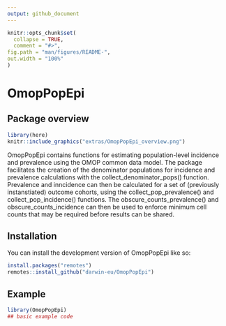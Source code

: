 ```yaml
---
output: github_document
---
```


<!-- README.md is generated from README.Rmd. Please edit that file -->

```r
knitr::opts_chunk$set(
  collapse = TRUE,
  comment = "#>",
fig.path = "man/figures/README-",
out.width = "100%"
)
```

# OmopPopEpi

<!-- badges: start -->
<!-- badges: end -->

## Package overview
```r
library(here)
knitr::include_graphics("extras/OmopPopEpi_overview.png")
```

OmopPopEpi contains functions for estimating population-level incidence and prevalence using the OMOP common data model. The package facilitates the creation of the denominator populations for incidence and prevalence calculations with the collect_denominator_pops() function. Prevalence and inncidence can then be calculated for a set of (previously instanstiated) outcome cohorts, using the collect_pop_prevalence() and collect_pop_incidence() functions. The obscure_counts_prevalence() and obscure_counts_incidence can then be used to enforce minimum cell counts that may be required before results can be shared. 

## Installation

You can install the development version of OmopPopEpi like so:

``` r
install.packages("remotes")
remotes::install_github("darwin-eu/OmopPopEpi")
```

## Example
```r
library(OmopPopEpi)
## basic example code
```

